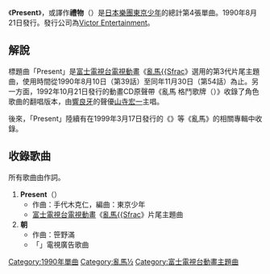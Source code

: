 {{unreferenced|time=2017-01-23T15:47:54+00:00}}
{{NoteTA
|1 = zh:½; zh-cn:{{small|{{math|{{sfrac|1|2}}}}}}; zh-tw:{{small|{{math|{{sfrac|1|2}}}}}};
|2 = ½=>zh-hans:{{small|{{math|{{sfrac|1|2}}}}}}; ½=>zh-hant:{{small|{{math|{{sfrac|1|2}}}}}};<!--zh兼容zh-hans、zh-hant會優先顯示，但下位區域轉換不影響-->
}}
{{Infobox Single
| Name           = Present<br /><small>（{{lang|ja|プレゼント}}）</small>
| Artist         = [[東京少年_(樂團)|東京少年]]
| Album          = 『陽光斜坡』（#2）<br />『等待著我去尋找』（#1）<br />『{{link-ja|好～了嗎？|も〜いいかい?}}』（#1、#2）
| A-side         = 
| B-side         = {{lang|ja|トビキリの}}朝
| Released       = 1990年8月21日
| Format         = 
| Recorded       = 
| Genre          = [[日本流行音樂|J-POP]]
| Length         = 
| Label          = [[勝利娛樂|Victor Entertainment]]
| Writer         = {{link-ja|笹野滿|笹野みちる}}、手代木克仁
| Producer       = 
| Certification  = 
| Chart position = * 第34名（[[Oricon公信榜|Oricon]]）
| Last single    = {{link-ja|獻給我你的歌|君の歌に僕をのせて}}<br />（1990年）
| This single    = '''Present'''<br />（1990年）
| Next single    = {{link-ja|Shy Shy Japanese|Shy Shy Japanese}}<br />（1990年）
| Misc            =
{{Extra track listing
 | Album = {{lang|ja|らんま{{math|{{sfrac|1|2}}}} TVテーマソングス コンプリート}}
 | Type = studio
 | prev_track = [[倫巴達☆RANMA|倫巴達☆RANMA]]<br />{{link-ja|亂馬的歌劇團御一行樣|乱馬的歌劇団御一行様}}
 | prev_no = 7
 | this_track = '''Present'''<br />[[東京少年_(樂團)|東京少年]]
 | track_no = 8
 | next_track = [[絕對！Part2|絕對！Part2]]<br />[[早坂好惠|早坂好惠]]
 | next_no = 9}}
}}
《'''Present'''》，或譯作'''禮物'''（{{lang-ja|プレゼント}}）是[[日本|日本]][[樂團|樂團]][[東京少年_(樂團)|東京少年]]的總計第4張單曲。1990年8月21日發行。發行公司為[[勝利娛樂|Victor Entertainment]]。

== 解說 ==
標題曲「Present」是[[富士電視台|富士電視台]][[電視動畫|電視動畫]]《[[亂馬½|亂馬{{Sfrac]]》選用的第3代片尾主題曲，使用時間從1990年8月10日（第39話）至同年11月30日（第54話）為止。另一方面，1992年10月21日發行的動畫CD原聲帶《亂馬{{Sfrac|1|2}} 格鬥歌牌（<small>{{lang|ja|らんま{{math|{{sfrac|1|2}}}} 格闘歌かるた}}</small>）》收錄了角色歌曲的翻唱版本，由[[亂馬½#風林館高校|響良牙]]的聲優[[山寺宏一|山寺宏一]]主唱。

後來，「Present」陸續有在1999年3月17日發行的《{{lang|ja|らんま{{math|{{sfrac|1|2}}}} TVテーマソングス コンプリート}}》等《亂馬{{Sfrac|1|2}}》的相關專輯中收錄。

== 收錄歌曲 ==
所有歌曲由{{link-ja|笹野滿|笹野みちる}}作詞。
# '''Present'''（'''<small>{{lang|ja|プレゼント}}</small>'''）
#* 作曲：手代木克仁，編曲：東京少年
#* [[富士電視台|富士電視台]][[電視動畫|電視動畫]]《[[亂馬½|亂馬{{Sfrac]]》片尾主題曲
# '''{{lang|ja|トビキリの}}朝'''
#* 作曲：笹野滿
#*「{{link-ja|東京Mode學園|東京モード学園}}」電視廣告歌曲 
{{亂馬½}}
{{DEFAULTSORT:Present}}
[[Category:1990年單曲|Category:1990年單曲]]
[[Category:亂馬½|Category:亂馬½]]
[[Category:富士電視台動畫主題曲|Category:富士電視台動畫主題曲]]